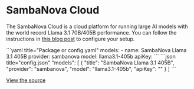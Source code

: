 
# SambaNova Cloud

The SambaNova Cloud is a cloud platform for running large AI models with the world record Llama 3.1 70B/405B performance. You can follow the instructions in [this blog post](https://sambanova.ai/blog/accelerating-coding-with-sambanova-cloud?ref=blog.continue.dev) to configure your setup.

<Tabs groupId="config-example">
  <TabItem value="yaml" label="YAML">
  ```yaml title="Package or config.yaml"
  models:
    - name: SambaNova Llama 3.1 405B
      provider: sambanova
      model: llama3.1-405b
      apiKey: <YOUR_SAMBANOVA_API_KEY>
  ```
  </TabItem>
  <TabItem value="json" label="JSON">
  ```json title="config.json"
    "models": [
      {
        "title": "SambaNova Llama 3.1 405B",
        "provider": "sambanova",
        "model": "llama3.1-405b",
        "apiKey": "<YOUR_SAMBANOVA_API_KEY>"
      }
    ]
  ```
  </TabItem>
</Tabs>

[View the source](https://github.com/continuedev/continue/blob/main/core/llm/llms/SambaNova.ts)
